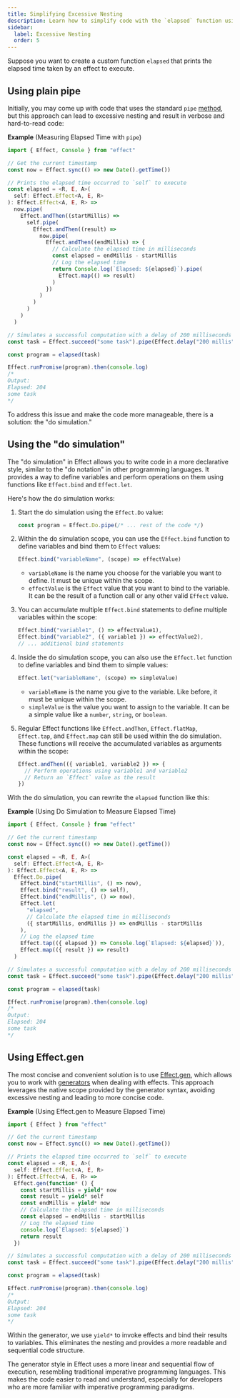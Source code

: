 ```yaml
---
title: Simplifying Excessive Nesting
description: Learn how to simplify code with the `elapsed` function using different approaches. The guide demonstrates using plain pipe, the "do simulation," and the concise `Effect.gen` constructor to calculate and log the elapsed time for an effect's execution. Choose the method that fits your coding style and enhances code readability.
sidebar:
  label: Excessive Nesting
  order: 5
---
```



Suppose you want to create a custom function `elapsed` that prints the elapsed time taken by an effect to execute.

## Using plain pipe

Initially, you may come up with code that uses the standard `pipe` [method](/docs/getting-started/building-pipelines/#the-pipe-method), but this approach can lead to excessive nesting and result in verbose and hard-to-read code:

**Example** (Measuring Elapsed Time with `pipe`)

```ts twoslash
import { Effect, Console } from "effect"

// Get the current timestamp
const now = Effect.sync(() => new Date().getTime())

// Prints the elapsed time occurred to `self` to execute
const elapsed = <R, E, A>(
  self: Effect.Effect<A, E, R>
): Effect.Effect<A, E, R> =>
  now.pipe(
    Effect.andThen((startMillis) =>
      self.pipe(
        Effect.andThen((result) =>
          now.pipe(
            Effect.andThen((endMillis) => {
              // Calculate the elapsed time in milliseconds
              const elapsed = endMillis - startMillis
              // Log the elapsed time
              return Console.log(`Elapsed: ${elapsed}`).pipe(
                Effect.map(() => result)
              )
            })
          )
        )
      )
    )
  )

// Simulates a successful computation with a delay of 200 milliseconds
const task = Effect.succeed("some task").pipe(Effect.delay("200 millis"))

const program = elapsed(task)

Effect.runPromise(program).then(console.log)
/*
Output:
Elapsed: 204
some task
*/
```

To address this issue and make the code more manageable, there is a solution: the "do simulation."

## Using the "do simulation"

The "do simulation" in Effect allows you to write code in a more declarative style, similar to the "do notation" in other programming languages. It provides a way to define variables and perform operations on them using functions like `Effect.bind` and `Effect.let`.

Here's how the do simulation works:

<Steps>

1. Start the do simulation using the `Effect.Do` value:

   ```ts showLineNumbers=false
   const program = Effect.Do.pipe(/* ... rest of the code */)
   ```

2. Within the do simulation scope, you can use the `Effect.bind` function to define variables and bind them to `Effect` values:

   ```ts showLineNumbers=false
   Effect.bind("variableName", (scope) => effectValue)
   ```

   - `variableName` is the name you choose for the variable you want to define. It must be unique within the scope.
   - `effectValue` is the `Effect` value that you want to bind to the variable. It can be the result of a function call or any other valid `Effect` value.

3. You can accumulate multiple `Effect.bind` statements to define multiple variables within the scope:

   ```ts showLineNumbers=false
   Effect.bind("variable1", () => effectValue1),
   Effect.bind("variable2", ({ variable1 }) => effectValue2),
   // ... additional bind statements
   ```

4. Inside the do simulation scope, you can also use the `Effect.let` function to define variables and bind them to simple values:

   ```ts showLineNumbers=false
   Effect.let("variableName", (scope) => simpleValue)
   ```

   - `variableName` is the name you give to the variable. Like before, it must be unique within the scope.
   - `simpleValue` is the value you want to assign to the variable. It can be a simple value like a `number`, `string`, or `boolean`.

5. Regular Effect functions like `Effect.andThen`, `Effect.flatMap`, `Effect.tap`, and `Effect.map` can still be used within the do simulation. These functions will receive the accumulated variables as arguments within the scope:

   ```ts showLineNumbers=false
   Effect.andThen(({ variable1, variable2 }) => {
     // Perform operations using variable1 and variable2
     // Return an `Effect` value as the result
   })
   ```

</Steps>

With the do simulation, you can rewrite the `elapsed` function like this:

**Example** (Using Do Simulation to Measure Elapsed Time)

```ts twoslash
import { Effect, Console } from "effect"

// Get the current timestamp
const now = Effect.sync(() => new Date().getTime())

const elapsed = <R, E, A>(
  self: Effect.Effect<A, E, R>
): Effect.Effect<A, E, R> =>
  Effect.Do.pipe(
    Effect.bind("startMillis", () => now),
    Effect.bind("result", () => self),
    Effect.bind("endMillis", () => now),
    Effect.let(
      "elapsed",
      // Calculate the elapsed time in milliseconds
      ({ startMillis, endMillis }) => endMillis - startMillis
    ),
    // Log the elapsed time
    Effect.tap(({ elapsed }) => Console.log(`Elapsed: ${elapsed}`)),
    Effect.map(({ result }) => result)
  )

// Simulates a successful computation with a delay of 200 milliseconds
const task = Effect.succeed("some task").pipe(Effect.delay("200 millis"))

const program = elapsed(task)

Effect.runPromise(program).then(console.log)
/*
Output:
Elapsed: 204
some task
*/
```

## Using Effect.gen

The most concise and convenient solution is to use [Effect.gen](/docs/getting-started/using-generators/), which allows you to work with [generators](https://developer.mozilla.org/en-US/docs/Web/JavaScript/Reference/Global_Objects/Generator) when dealing with effects. This approach leverages the native scope provided by the generator syntax, avoiding excessive nesting and leading to more concise code.

**Example** (Using Effect.gen to Measure Elapsed Time)

```ts twoslash
import { Effect } from "effect"

// Get the current timestamp
const now = Effect.sync(() => new Date().getTime())

// Prints the elapsed time occurred to `self` to execute
const elapsed = <R, E, A>(
  self: Effect.Effect<A, E, R>
): Effect.Effect<A, E, R> =>
  Effect.gen(function* () {
    const startMillis = yield* now
    const result = yield* self
    const endMillis = yield* now
    // Calculate the elapsed time in milliseconds
    const elapsed = endMillis - startMillis
    // Log the elapsed time
    console.log(`Elapsed: ${elapsed}`)
    return result
  })

// Simulates a successful computation with a delay of 200 milliseconds
const task = Effect.succeed("some task").pipe(Effect.delay("200 millis"))

const program = elapsed(task)

Effect.runPromise(program).then(console.log)
/*
Output:
Elapsed: 204
some task
*/
```

Within the generator, we use `yield*` to invoke effects and bind their results to variables. This eliminates the nesting and provides a more readable and sequential code structure.

The generator style in Effect uses a more linear and sequential flow of execution, resembling traditional imperative programming languages. This makes the code easier to read and understand, especially for developers who are more familiar with imperative programming paradigms.
